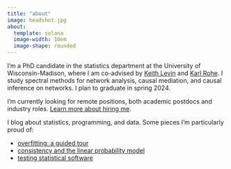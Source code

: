 ```yaml
---
title: "about"
image: headshot.jpg
about:
  template: solana
  image-width: 10em
  image-shape: rounded
---
```


I'm a PhD candidate in the statistics department at the University of Wisconsin-Madison, where I am co-advised by [Keith Levin](https://pages.stat.wisc.edu/~kdlevin/) and [Karl Rohe](http://pages.stat.wisc.edu/~karlrohe/). I study spectral methods for network analysis, causal mediation, and causal inference on networks. I plan to graduate in spring 2024. 

I'm currently looking for remote positions, both academic postdocs and industry roles. [Learn more about hiring me](./resume/).

I blog about statistics, programming, and data. Some pieces I'm particularly proud of:

- [overfitting: a guided tour](./post/2020-01-06_overfitting-a-guide-tour/)
- [consistency and the linear probability model](./post/2019-08-31_consistency-and-the-linear-probability-model/)
- [testing statistical software](./post/2019-06-07_testing-statistical-software/)
